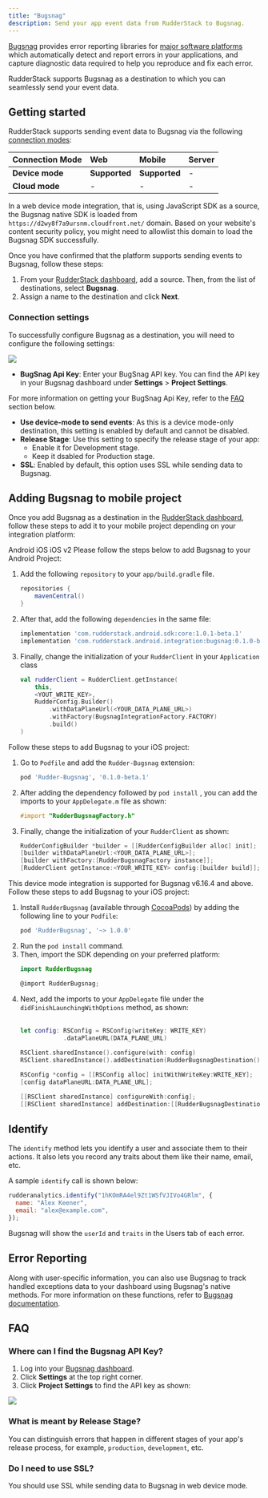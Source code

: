 ```yaml
---
title: "Bugsnag"
description: Send your app event data from RudderStack to Bugsnag.
---
```


[Bugsnag](https://www.bugsnag.com/) provides error reporting libraries for [major software platforms](https://docs.bugsnag.com/platforms/) which automatically detect and report errors in your applications, and capture diagnostic data required to help you reproduce and fix each error.

RudderStack supports Bugsnag as a destination to which you can seamlessly send your event data.

## Getting started

RudderStack supports sending event data to Bugsnag via the following <a href="https://rudderstack.com/docs/rudderstack-cloud/rudderstack-connection-modes/">connection modes</a>:

| **Connection Mode** | **Web**       | **Mobile**    | **Server** |
| :------------------ | :------------ | :------------ | :--------- |
| **Device mode**     | **Supported** | **Supported** | -          |
| **Cloud mode**      | -             | -             | -          |


<div class="infoBlock">
In a web device mode integration, that is, using <Link to="/sources/event-streams/sdks/rudderstack-javascript-sdk">JavaScript SDK</Link> as a source, the Bugsnag native SDK is loaded from <code class="inline-code">https://d2wy8f7a9ursnm.cloudfront.net/</code> domain. Based on your website's content security policy, you might need to <Link to="/sources/event-streams/sdks/rudderstack-javascript-sdk/load-js-sdk/#allowlist-destination-domain">allowlist this domain</Link> to load the Bugsnag SDK successfully.
</div>

Once you have confirmed that the platform supports sending events to Bugsnag, follow these steps:

1. From your [RudderStack dashboard](https://app.rudderstack.com/), add a source. Then, from the list of destinations, select **Bugsnag**.
2. Assign a name to the destination and click **Next**.

### Connection settings

To successfully configure Bugsnag as a destination, you will need to configure the following settings:

<img src="../../assets/event-stream-destinations/bugsnag-connection-settings.png" />

* **BugSnag Api Key**: Enter your BugSnag API key. You can find the API key in your Bugsnag dashboard under **Settings** > **Project Settings**.

<div class="infoBlock">

For more information on getting your BugSnag Api Key, refer to the <a href="#faq">FAQ</a> section below.
</div>

* **Use device-mode to send events**: As this is a device mode-only destination, this setting is enabled by default and cannot be disabled.
* **Release Stage**: Use this setting to specify the release stage of your app:
   - Enable it for Development stage. 
   - Keep it dsabled for Production stage.
* **SSL**: Enabled by default, this option uses SSL while sending data to Bugsnag.

## Adding Bugsnag to mobile project

Once you add Bugsnag as a destination in the [RudderStack dashboard](https://app.rudderstack.com/), follow these steps to add it to your mobile project depending on your integration platform:

<Tabs>
  <TabList>
    <Tab>Android</Tab>
    <Tab>iOS</Tab>
    <Tab>iOS v2</Tab>
  </TabList>
    <TabPanels>
      <TabPanel>
        Please follow the steps below to add Bugsnag to your Android Project:
<ol>
<li>Add the following <code class="inline-code">repository</code> to your <code class="inline-code">app/build.gradle</code> file.
<span>

```groovy
repositories {
    mavenCentral()
}
```
</span>
</li>
<li>After that, add the following <code class="inline-code">dependencies</code> in the same file:
<span>

```groovy
implementation 'com.rudderstack.android.sdk:core:1.0.1-beta.1'
implementation 'com.rudderstack.android.integration:bugsnag:0.1.0-beta.1'
```
</span>
</li>
<li>Finally, change the initialization of your <code class="inline-code">RudderClient</code> in your <code class="inline-code">Application</code> class
<span>

```kotlin
val rudderClient = RudderClient.getInstance(
    this,
    <YOUT_WRITE_KEY>,
    RudderConfig.Builder()
        .withDataPlaneUrl(<YOUR_DATA_PLANE_URL>)
        .withFactory(BugsnagIntegrationFactory.FACTORY)
        .build()
)
```
</span>
</li>
</ol>
      </TabPanel>
      <TabPanel>
        Follow these steps to add Bugsnag to your iOS project:
<ol>
<li>Go to <code class="inline-code">Podfile</code> and add the <code class="inline-code">Rudder-Bugsnag</code> extension:
<span>

```ruby
pod 'Rudder-Bugsnag', '0.1.0-beta.1'
```
</span>
</li>
<li>After adding the dependency followed by <code class="inline-code">pod install</code> , you can add the imports to your <code class="inline-code">AppDelegate.m</code> file as shown:
<span>

```objectivec
#import "RudderBugsnagFactory.h"
```
</span>
</li>
<li>Finally, change the initialization of your <code class="inline-code">RudderClient</code> as shown:
<span>

```objectivec
RudderConfigBuilder *builder = [[RudderConfigBuilder alloc] init];
[builder withDataPlaneUrl:<YOUR_DATA_PLANE_URL>];
[builder withFactory:[RudderBugsnagFactory instance]];
[RudderClient getInstance:<YOUR_WRITE_KEY> config:[builder build]];
```
</span>
</li>
</ol>
      </TabPanel>
       <TabPanel>
          <div class="warningBlock">
          This device mode integration is supported for Bugsnag v6.16.4 and above.
        </div>
        Follow these steps to add Bugsnag to your iOS project:
<ol>
<li>Install <code class="inline-code">RudderBugsnag</code> (available through <a href="https://cocoapods.org/">CocoaPods</a>) by adding the following line to your <code class="inline-code">Podfile</code>:
<span>

```ruby
pod 'RudderBugsnag', '~> 1.0.0'
```
</span>
</li>
<li>Run the <code class="inline-code">pod install</code> command.</li>
<li>Then, import the SDK depending on your preferred platform:
<span>

```swift
import RudderBugsnag
```
</span>
<span>

```objectivec
@import RudderBugsnag;
```
</span>
</li>
<li>Next, add the imports to your <code class="inline-code">AppDelegate</code> file under the <code class="inline-code">didFinishLaunchingWithOptions</code> method, as shown:
<br /><br />
<span>

```swift
let config: RSConfig = RSConfig(writeKey: WRITE_KEY)
            .dataPlaneURL(DATA_PLANE_URL)
        
RSClient.sharedInstance().configure(with: config)
RSClient.sharedInstance().addDestination(RudderBugsnagDestination())
```
</span>
<span>

```objectivec
RSConfig *config = [[RSConfig alloc] initWithWriteKey:WRITE_KEY];
[config dataPlaneURL:DATA_PLANE_URL];

[[RSClient sharedInstance] configureWith:config];
[[RSClient sharedInstance] addDestination:[[RudderBugsnagDestination alloc] init]];
```
</span>
</li>
</ol>
      </TabPanel>
    </TabPanels>
</Tabs>

## Identify

The <Link to="/event-spec/standard-events/identify">`identify`</Link> method lets you identify a user and associate them to their actions. It also lets you record any traits about them like their name, email, etc.

A sample `identify` call is shown below:

```javascript
rudderanalytics.identify("1hKOmRA4el9Zt1WSfVJIVo4GRlm", {
  name: "Alex Keener",
  email: "alex@example.com",
});
```

Bugsnag will show the `userId` and `traits` in the Users tab of each error.

## Error Reporting

Along with user-specific information, you can also use Bugsnag to track handled exceptions data to your dashboard using Bugsnag's native methods. For more information on these functions, refer to [Bugsnag documentation](https://docs.bugsnag.com/platforms/browsers/#reporting-handled-exceptions).

## FAQ

### Where can I find the Bugsnag API Key?

1. Log into your [Bugsnag dashboard](https://app.bugsnag.com/).
2. Click **Settings** at the top right corner.
3. Click **Project Settings** to find the API key as shown:

<img src="../../assets/event-stream-destinations/bugsnag-api-key.png" />

### What is meant by Release Stage?

You can distinguish errors that happen in different stages of your app's release process, for example, `production`, `development`, etc.

### Do I need to use SSL?

You should use SSL while sending data to Bugsnag in web device mode.


